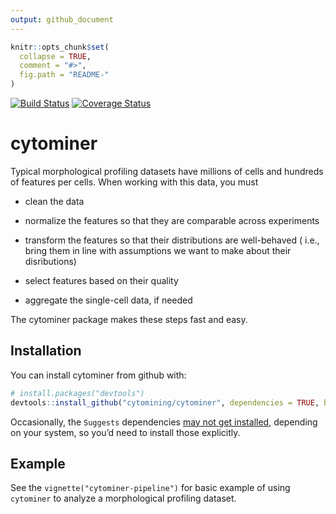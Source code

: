 ```yaml
---
output: github_document
---
```


<!-- README.md is generated from README.Rmd. Please edit that file -->

```r
knitr::opts_chunk$set(
  collapse = TRUE,
  comment = "#>",
  fig.path = "README-"
)
```

[![Build Status](https://travis-ci.org/cytomining/cytominer.png?branch=master)](https://travis-ci.org/cytomining/cytominer)
[![Coverage Status](https://img.shields.io/codecov/c/github/cytomining/cytominer/master.svg)](https://codecov.io/github/cytomining/cytominer?branch=master)

# cytominer

Typical morphological profiling datasets have millions of cells
and hundreds of features per cells. When working with this data, you must

- clean the data

- normalize the features so that they are comparable across experiments

- transform the features so that their distributions are well-behaved (
i.e., bring them in line with assumptions we want to make about their
disributions)

- select features based on their quality

- aggregate the single-cell data, if needed

The cytominer package makes these steps fast and easy.

## Installation

You can install cytominer from github with:

```r
# install.packages("devtools")
devtools::install_github("cytomining/cytominer", dependencies = TRUE, build_vignettes = TRUE)
```

Occasionally, the `Suggests` dependencies [may not get installed](https://github.com/hadley/devtools/issues/1370), depending on your system, so you'd need to install those explicitly.

## Example

See the `vignette("cytominer-pipeline")` for  basic example of using `cytominer` to analyze a morphological profiling dataset.

